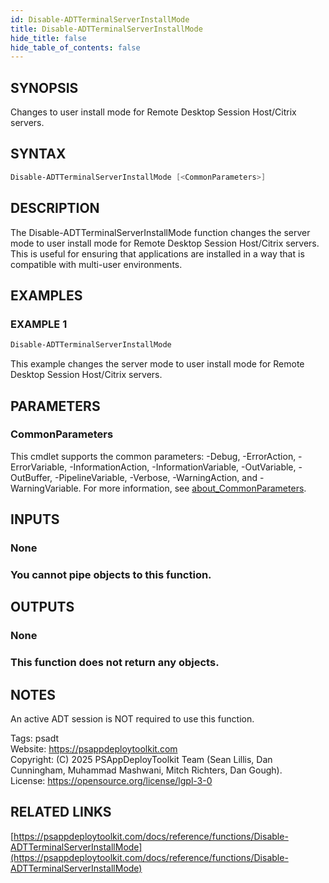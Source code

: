 ```yaml
---
id: Disable-ADTTerminalServerInstallMode
title: Disable-ADTTerminalServerInstallMode
hide_title: false
hide_table_of_contents: false
---
```


## SYNOPSIS

Changes to user install mode for Remote Desktop Session Host/Citrix servers.

## SYNTAX

```powershell
Disable-ADTTerminalServerInstallMode [<CommonParameters>]
```

## DESCRIPTION

The Disable-ADTTerminalServerInstallMode function changes the server mode to user install mode for Remote Desktop Session Host/Citrix servers.
This is useful for ensuring that applications are installed in a way that is compatible with multi-user environments.

## EXAMPLES

### EXAMPLE 1

```powershell
Disable-ADTTerminalServerInstallMode
```

This example changes the server mode to user install mode for Remote Desktop Session Host/Citrix servers.

## PARAMETERS

### CommonParameters

This cmdlet supports the common parameters: -Debug, -ErrorAction, -ErrorVariable, -InformationAction, -InformationVariable, -OutVariable, -OutBuffer, -PipelineVariable, -Verbose, -WarningAction, and -WarningVariable. For more information, see [about_CommonParameters](http://go.microsoft.com/fwlink/?LinkID=113216).

## INPUTS

### None

### You cannot pipe objects to this function.
## OUTPUTS

### None

### This function does not return any objects.
## NOTES
An active ADT session is NOT required to use this function.

Tags: psadt<br />
Website: https://psappdeploytoolkit.com<br />
Copyright: (C) 2025 PSAppDeployToolkit Team (Sean Lillis, Dan Cunningham, Muhammad Mashwani, Mitch Richters, Dan Gough).<br />
License: https://opensource.org/license/lgpl-3-0

## RELATED LINKS

[https://psappdeploytoolkit.com/docs/reference/functions/Disable-ADTTerminalServerInstallMode](https://psappdeploytoolkit.com/docs/reference/functions/Disable-ADTTerminalServerInstallMode)
